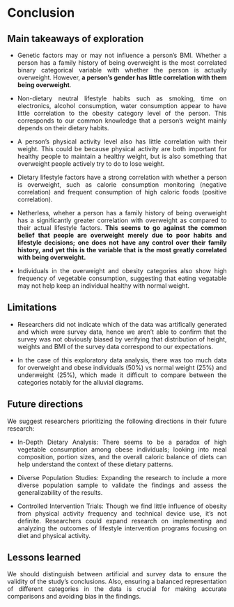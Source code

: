 <!-- 
5 Conclusion  conclusion.qmd

Discuss: main takeaways of your exploration, limitations, future directions, lessons learned.

(suggested: 1/2 page)
-->
# Conclusion
## Main takeaways of exploration
- Genetic factors may or may not influence a person's BMI. Whether a person has a family history of being overweight is the most correlated binary categorical variable with whether the person is actually overweight. However, **a person's gender has little correlation with them being overweight**.

- Non-dietary neutral lifestyle habits such as smoking, time on electronics, alcohol consumption, water consumption appear to have little correlation to the obesity category level of the person. This corresponds to our common knowledge that a person's weight mainly depends on their dietary habits.

- A person's physical activity level also has little correlation with their weight. This could be because physical activity are both important for healthy people to maintain a healthy weight, but is also something that overweight people actively try to do to lose weight.

- Dietary lifestyle factors have a strong correlation with whether a person is overweight, such as calorie consumption monitoring (negative correlation) and frequent consumption of high caloric foods (positive correlation).

- Netherless, wheher a person has a family history of being overweight has a significantly greater correlation with overweight as compared to their actual lifestyle factors. **This seems to go against the common belief that people are overweight merely due to poor habits and lifestyle decisions; one does not have any control over their family history, and yet this is the variable that is the most greatly correlated with being overweight.**

- Individuals in the overweight and obesity categories also show high frequency of vegetable consumption, suggesting that eating vegatable may not help keep an individual healthy with normal weight.



## Limitations
- Researchers did not indicate which of the data was artifically generated and which were survey data, hence we aren't able to confirm that the survey was not obviously biased by verifying that distribution of height, weights and BMI of the survey data correspond to our expectations.

- In the case of this exploratory data analysis, there was too much data for overweight and obese individuals (50%) vs normal weight (25%) and underweight (25%), which made it difficult to compare between the categories notably for the alluvial diagrams.

## Future directions

We suggest researchers prioritizing the following directions in their future research:


- In-Depth Dietary Analysis: There seems to be a paradox of high vegetable consumption among obese individuals; looking into meal composition, portion sizes, and the overall caloric balance of diets can help understand the context of these dietary patterns.

- Diverse Population Studies: Expanding the research to include a more diverse population sample to validate the findings and assess the generalizability of the results.

- Controlled Intervention Trials: Though we find little influence of obesity from physical activity frequency and technical device use, it's not definite. Researchers could expand research on implementing and analyzing the outcomes of lifestyle intervention programs focusing on diet and physical activity.

## Lessons learned

We should distinguish between artificial and survey data to ensure the validity of the study's conclusions.
Also, ensuring a balanced representation of different categories in the data is crucial for making accurate comparisons and avoiding bias in the findings.

<style>
    body {
        text-align: justify
    }
</style>